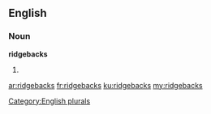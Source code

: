 ==English==

===Noun===
'''ridgebacks'''

# {{plural of|ridgeback}}

[[Category:English plurals]]

[[ar:ridgebacks]]
[[fr:ridgebacks]]
[[ku:ridgebacks]]
[[my:ridgebacks]]